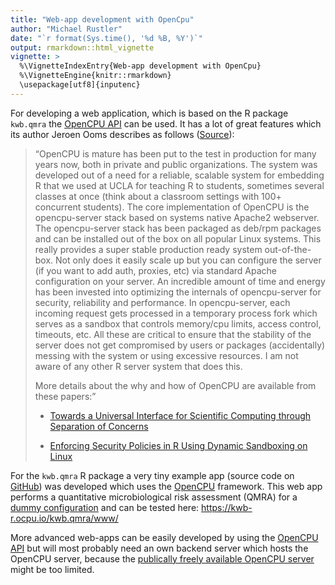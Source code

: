 ---
title: "Web-app development with OpenCpu"
author: "Michael Rustler"
date: "`r format(Sys.time(), '%d %B, %Y')`"
output: rmarkdown::html_vignette
vignette: >
  %\VignetteIndexEntry{Web-app development with OpenCpu}
  %\VignetteEngine{knitr::rmarkdown}
  \usepackage[utf8]{inputenc}
---

For developing a web application, which is based on the R package `kwb.qmra` 
the [OpenCPU API](https://www.opencpu.org/api.html) can be used. It has a lot of 
great features which its author Jeroen Ooms describes as follows 
([Source](https://www.quora.com/How-do-plumber-and-OpenCPU-compare-when-it-comes-to-deploying-ML-models)):

>"OpenCPU is mature has been put to the test in production for many years now,
>both in private and public organizations. The system was developed out of a need
>for a reliable, scalable system for embedding R that we used at UCLA for
>teaching R to students, sometimes several classes at once (think about a
>classroom settings with 100+ concurrent students).
>The core implementation of OpenCPU is the opencpu-server stack based on systems
>native Apache2 webserver. The opencpu-server stack has been packaged as deb/rpm
>packages and can be installed out of the box on all popular Linux systems. This
>really provides a super stable production ready system out-of-the-box. Not only
>does it easily scale up but you can configure the server (if you want to add
>auth, proxies, etc) via standard Apache configuration on your server.
>An incredible amount of time and energy has been invested into optimizing the
>internals of opencpu-server for security, reliability and performance. In
>opencpu-server, each incoming request gets processed in a temporary process fork
>which serves as a sandbox that controls memory/cpu limits, access control,
>timeouts, etc. All these are critical to ensure that the stability of the server
>does not get compromised by users or packages (accidentally) messing with the
>system or using excessive resources. I am not aware of any other R server system
>that does this. 
>
>More details about the why and how of OpenCPU are available from these papers:"
>
>- [Towards a Universal Interface for Scientific Computing through Separation of 
>Concerns](https://arxiv.org/abs/1406.4806)
>
>- [Enforcing Security Policies in R Using Dynamic Sandboxing on Linux](https://arxiv.org/abs/1303.4808)


For the `kwb.qmra` R package a very tiny example app (source code on 
[GitHub](https://github.com/KWB-R/kwb.qmra/tree/master/inst/www)) was developed
which uses the [OpenCPU](https://www.opencpu.org) framework. This web app 
performs a quantitative microbiological risk assessment (QMRA) for a 
[dummy configuration](https://github.com/KWB-R/kwb.qmra/tree/master/inst/extdata/configs/dummy) 
and can be tested here: [https://kwb-r.ocpu.io/kwb.qmra/www/](https://kwb-r.ocpu.io/kwb.qmra/www/)


More advanced web-apps can be easily developed by using the [OpenCPU API](https://www.opencpu.org/api.html) 
but will most probably need an own backend server which hosts the OpenCPU 
server, because the [publically freely available OpenCPU server](https://www.opencpu.org/cloud.html) 
might be too limited.
